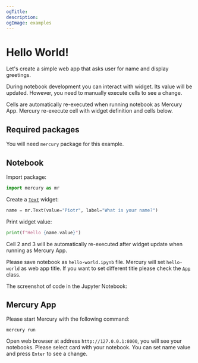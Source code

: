 ```yaml
---
ogTitle:
description:
ogImage: examples
---
```




# Hello World!

Let's create a simple web app that asks user for name and display greetings.

During notebook development you can interact with widget. Its value will be updated. 
However, you need to manually execute cells to see a change.

Cells are automatically re-executed when running notebook as Mercury App. 
Mercury re-execute cell with widget definition and cells below.

## Required packages

You will need `mercury` package for this example.

## Notebook

Import package:
```python
import mercury as mr
```

Create a [`Text`](/docs/input-widgets/text/) widget:
```python
name = mr.Text(value="Piotr", label="What is your name?")
```

Print widget value:
```python
print(f"Hello {name.value}")
```

<Callout type="info">
Cell 2 and 3 will be automatically re-executed after widget update when running as Mercury App.
</Callout>

Please save notebook as `hello-world.ipynb` file. Mercury will set `hello-world` as web app title.
If you want to set different title please check the [`App`](/docs/input-widgets/app/) class.

The screenshot of code in the Jupyter Notebook:

<Screenshot src={notebookPng} alt="Python notebook with Hello World example" />


## Mercury App

Please start Mercury with the following command:

```
mercury run
```

Open web browser at address `http://127.0.0.1:8000`, you will see your notebooks. 
Please select card with your notebook. You can set name value and press `Enter` to see a change.

<Screenshot src={appGif} alt="Mercury App with Hello World example" />






